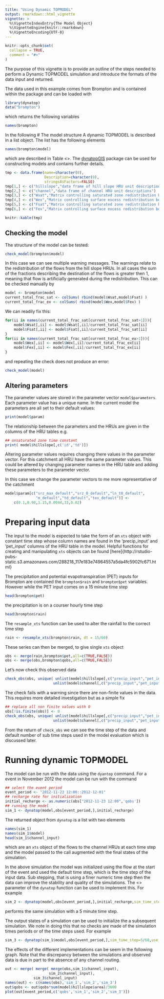 ```yaml
---
title: "Using Dynamic TOPMODEL"
output: rmarkdown::html_vignette
vignette: >
  %\VignetteIndexEntry{The Model Object}
  %\VignetteEngine{knitr::rmarkdown}
  %\VignetteEncoding{UTF-8}
---
```


```r
knitr::opts_chunk$set(
  collapse = TRUE,
  comment = "#>"
)
```
The purpose of this vignette is to provide an outline of the steps needed to
perform a Dynamic TOPMODEL simulation and introduce the formats of the data
input and returned. 

The data used in this example comes from Brompton and is contained within the package and can be loaded with
```r
library(dynatop)
data("brompton")
```
which returns the following variables
```r
names(brompton)
```
In the following
# The model structure
A dynamic TOPMODEL is described in a list object. The list has the following
elements
```r
names(brompton$model)
```
which are described in Table <>. The [dynatopGIS](https://waternumbers.github.io/dynatopGIS) package
can be used for constructing models and contains further details.
```r
tmp <- data.frame(name=character(0),
                  Description=character(0),
                  stringsAsFactors=FALSE)
tmp[1,] <- c("hillslope","data frame of hill slope HRU unit descriptions")
tmp[2,] <- c("channel","data frame of channel HRU unit descriptions")
tmp[3,] <- c("Wsat","Matrix controlling saturated zone redistribution between hill slope HRUs")
tmp[4,] <- c("Wex","Matrix controlling surface excess redistribution between hill slope HRUs")
tmp[5,] <- c("Fsat","Matrix controlling saturated zone redistribution between hill slope and channel HRUs")
tmp[6,] <- c("Fex","Matrix controlling surface excess redistribution between hill slope and channel HRUs")

knitr::kable(tmp)
```

## Checking the model
The structure of the model can be tested:
```r
check_model(brompton$model)
```
In this case we can see multiple warning messages. The warnings relate to
the redistribution of the flows from the hill slope HRUs. In all cases the sum of the fractions
describing the destination of the flows is greater then 1, meaning that flow
is artificially generated during the redistribution. This can be checked
manually by
```r
model <- brompton$model
current_total_frac_sat <- colSums( rbind(model$Wsat,model$Fsat) )
current_total_frac_ex <- colSums( rbind(model$Wex,model$Fex) )
```
We can readily fix this:
```r
for(ii in names(current_total_frac_sat[current_total_frac_sat>1])){
    model$Wsat[,ii] <- model$Wsat[,ii]/current_total_frac_sat[ii]
    model$Fsat[,ii] <- model$Fsat[,ii]/current_total_frac_sat[ii]
}
for(ii in names(current_total_frac_sat[current_total_frac_ex>1])){
    model$Wex[,ii] <- model$Wex[,ii]/current_total_frac_ex[ii]
    model$Fex[,ii] <- model$Fex[,ii]/current_total_frac_ex[ii]
}

```
and repeating the check does not produce an error:
```r
check_model(model)
```

## Altering parameters

The parameter values are stored in the parameter vector ```model$parameters```. Each parameter
value has a unique name. In the current model the parameters are all set to
their default values:
```r
print(model$param)
```
The relationship between the parameters and the HRUs are given in the columns of
the HRU tables e.g.
```r
## unsaturated zone time constant
print( model$hillslope[,c('id','td')])
```

Altering parameter values requires changing there values in the parameter
vector. For this catchment all HRU have the same parameter values. This
could be altered by changing parameter names in the HRU table and adding these
parameters to the parameter vector.

In this case we change the parameter vectors to me more representative of the
catchment
```r
model$param[c("srz_max_default","srz_0_default","ln_t0_default",
              "m_default","td_default","tex_default")] <-
    c(0.1,0.98,1.15,0.0044,33,0.02)
```

# Preparing input data

The input to the model is expected to take the form of an ```xts``` object with
constant time step whose column names are found in the 'precip_input' and 'pet_input'
columns of the HRU table in the model. Helpful functions for creating and
manipulating ```xts``` objects can be found [here]{http://rstudio-pubs-static.s3.amazonaws.com/288218_117e183e74964557a5da4fc5902fc671.html}

The precipitation and potential evapotranspiration (PET) inputs for Brompton are
contained the ```brompton$rain``` and ```brompton$pet``` variables. However while the PET input
comes on a 15 minute time step
```r
head(brompton$pet)
```
the precipitation is on a courser hourly time step
```r
head(brompton$rain)
```
The ```resample_xts``` function can be used to alter the rainfall to the
correct time step
```r
rain <- resample_xts(brompton$rain, dt = 15/60)
```
These series can then be merged, to give
single ```xts``` object
```r
obs <- merge(rain,brompton$pet,all=c(TRUE,FALSE))
obs <- merge(obs,brompton$qobs,all=c(TRUE,FALSE))
```
Let's now check this observed data
```r
check_obs(obs, unique( unlist(model$hillslope[,c("precip_input","pet_input")]),
                      unlist(model$channel[,c("precip_input","pet_input")])))
```
The check fails with a warning since there are non-finite values in the
data. This requires more detailed investigation but as a simple fix
```r
## replace all non finite values with 0
obs[!is.finite(obs)] <- 0
check_obs(obs, unique( unlist(model$hillslope[,c("precip_input","pet_input")]),
                      unlist(model$channel[,c("precip_input","pet_input")])))
```
From the return of ```check_obs``` we can see the time step of the data and default
number of sub time steps used in the model evaluation which is discussed
later.

# Running dynamic TOPMODEL

The model can be run with the data using the ```dyantop``` command. For a
event in November 2012 the model can be run with the command
```r
## select the event period
event_period <- "2012-11-23 12:00::2012-12-01"
## recharge rate for initialization
initial_recharge <- as.numeric(obs["2012-11-23 12:00",'qobs'])
## running the model
sim_1 <- dynatop(model,obs[event_period,],initial_recharge)
```
The returned object from ```dynatop``` is a list with two elements
```r
names(sim_1)
names(sim_1$model)
head(sim_1$channel_input)
```
which are an ```xts``` object of the flows to the channel HRUs at each time
step and the model passed to the call augmented with the final states of the
simulation.

In the above simulation the model was initialized using the flow at the start
of the event and used the default time step, which is the time step of the
input data. Sub stepping, that is using a finer numeric time step then the
data can improve the stability and quality of the simulations. The <>
parameter of the  ```dynatop``` function can be used to implement this. For
example
```r
sim_2 <- dynatop(model,obs[event_period,],initial_recharge,sim_time_step=5/60)
```
performs the same simulation with a 5 minute time step.

The output states of a simulation can be used to initialize the a subsequent
simulation. We note in doing this that no checks are made of the simulation
times periods or of the time steps used. For example
```r
sim_3 <- dynatop(sim_1$model,obs[event_period,],sim_time_step=5/60,use_states=TRUE)
```

The effects of the different implementations can be seem in the following
graph. Note that the discrepancy between the simulations and observed data is
due in part to the absence of any channel routing.
```r
out <- merge( merge( merge(obs,sim_1$channel_input),
                    sim_2$channel_input),
             sim_3$channel_input)
names(out) <- c(names(obs),'sim_1','sim_2','sim_3')
out$qobs <- out$qobs*sum(model$hillslope$area)/3600
plot(out[event_period,c('qobs','sim_1','sim_2','sim_3')])
```
